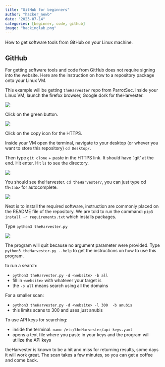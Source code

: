 ```yaml
---
title: "GitHub for beginners"
author: "hacker_newb"
date: "2023-07-14"
categories: [beginner, code, github]
image: "hackinglab.png"
---
```


How to get software tools from GitHub on your Linux machine.

## GitHub 

For getting software tools and code from GitHub does not require signing into the website. Here are the instruction on how to a repository package onto your Linux VM. 

This example will be getting `theHarvester` repo from ParrotSec.
Inside your Linux VM, launch the firefox browser, Google dork for theHarvester.

<img src="gh1.png">

Click on the green button.

<img src="gh2.png">

Click on the copy icon for the HTTPS.

Inside your VM open the terminal, navigate to your desktop (or whever you want to store this repository) `cd Desktop/`.

Then type `git clone` + paste in the HTTPS link. It should have '.git' at the end. Hit enter. Hit `ls` to see the directory.

<img src="gh3.png">

You should see theHarvester. `cd theHarvester/`, you can just type cd th`<tab>` for autocomplete. 

<img src="gh4.png">


Next is to install the required software, instruction are commonly placed on the README file of the repository. We are told to run the command:
`pip3 install -r requirements.txt` which installs packages.

Type `python3 theHarvester.py`

<img src="harvester.png">

The program will quit because no argument parameter were provided. 
Type `python3 theHarvester.py --help` to get the instructions on how to use this program.


to run a search: 

- `python3 theHarvester.py -d <website> -b all`
- fill in `<website>` with whatever your target is
- the `-b all` means search using all the domains 

For a smaller scan: 

- `python3 theHarvester.py -d <website> -l 300  -b anubis` 
- this limits scans to 300 and uses just anubis


To use API keys for searching:

- inside the terminal: `nano /etc/theHarvester/api-keys.yaml`
- opens a text file where you paste in your keys and the program will utilize the API keys 
  

theHarvester is known to be a hit and miss for returning results, some days it will work great. The scan takes a few minutes, so you can get a coffee and come back.






